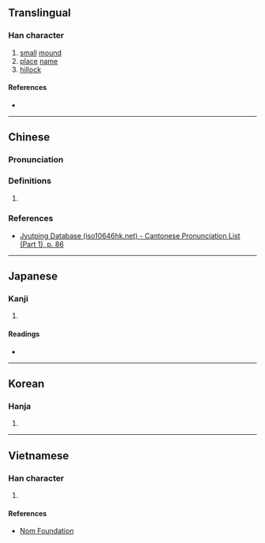 {{character info}}
==Translingual==

===Han character===
{{Han char|rn=32|rad=土|as=06|sn=9|four=43114|canj=GJHP|ids=⿰土宅}}

# [[small]] [[mound]]
# [[place]] [[name]]
# [[hillock]]

====References====
* {{Han ref|kx=0228.110|dkj=05051|dj=0464.090|hdz=10442.040|uh=579E|ud=22430|bh=CE51|bd=52817}}

----

==Chinese==
{{zh-forms}}

===Pronunciation===
{{zh-pron
|m=chá
|c=caa4
|mc=y
|oc=y
|cat=
}}

===Definitions===
{{zh-hanzi}}

# {{rfdef|zh|sort=土06}}

===References===
* [http://www.iso10646hk.net/jp/document/download.jsp Jyutping Database (iso10646hk.net) - Cantonese Pronunciation List (Part 1), p. 86]

----

==Japanese==

===Kanji===
{{ja-kanji|grade=|rs=土06}}

# {{rfdef|ja|sort=土06}}

====Readings====
* {{ja-readings|on=[[た]] (ta), [[だ]] (da)|kun=}}

----

==Korean==

===Hanja===
{{ko-hanja|hangeul=타|rv=ta|mr=t'a}}

# {{rfdef|ko|sort=土06}}

----

==Vietnamese==

===Han character===
{{vi-readings|reading=trà, trách|rs=土06}}

# {{rfdef|vi|sort=土06}}

====References====
* [http://nomfoundation.org/common/nom_details.php?codepoint=579e Nom Foundation]